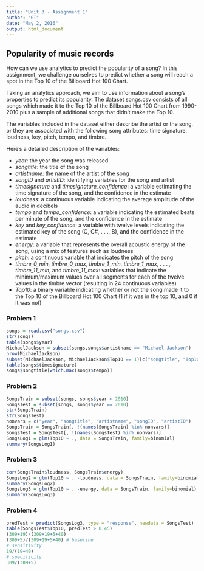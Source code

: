 ```yaml
---
title: "Unit 3 - Assignment 1"
author: "GT"
date: "May 2, 2016"
output: html_document
---
```


## Popularity of music records

How can we use analytics to predict the popularity of a song? In this assignment, we challenge ourselves
to predict whether a song will reach a spot in the Top 10 of the Billboard Hot 100 Chart.

Taking an analytics approach, we aim to use information about a song's properties to predict its
popularity. The dataset songs.csv consists of all songs which made it to the Top 10 of the Billboard Hot
100 Chart from 1990-2010 plus a sample of additional songs that didn't make the Top 10.

The variables included in the dataset either describe the artist or the song, or they are associated 
with the following song attributes: time signature, loudness, key, pitch, tempo, and timbre.

Here's a detailed description of the variables:

- *year*: the year the song was released
- *songtitle*: the title of the song
- *artistname*: the name of the artist of the song
- *songID* and *artistID*: identifying variables for the song and artist
- *timesignature* and *timesignature_confidence*: a variable estimating the time signature of the song,
  and the confidence in the estimate
- *loudness*: a continuous variable indicating the average amplitude of the audio in decibels
- *tempo* and *tempo_confidence*: a variable indicating the estimated beats per minute of the song, 
  and the confidence in the estimate
- *key* and *key_confidence*: a variable with twelve levels indicating the estimated key of the song 
  (C, C#, . . ., B), and the confidence in the estimate
- *energy*: a variable that represents the overall acoustic energy of the song, using a mix of features
  such as loudness
- *pitch*: a continuous variable that indicates the pitch of the song
- *timbre_0_min*, *timbre_0_max*, *timbre_1_min*, *timbre_1_max*, . . . , *timbre_11_min*, and
  *timbre_11_max*: variables that indicate the minimum/maximum values over all segments for each of the
  twelve values in the timbre vector (resulting in 24 continuous variables)
- *Top10*: a binary variable indicating whether or not the song made it to the Top 10 of the Billboard
  Hot 100 Chart (1 if it was in the top 10, and 0 if it was not)

### Problem 1

```r
songs = read.csv("songs.csv")
str(songs)
table(songs$year)
MichaelJackson = subset(songs,songs$artistname == "Michael Jackson")
nrow(MichaelJackson)
subset(MichaelJackson, MichaelJackson$Top10 == 1)[c("songtitle", "Top10")]
table(songs$timesignature)
songs$songtitle[which.max(songs$tempo)]
```

### Problem 2

```r
SongsTrain = subset(songs, songs$year < 2010)
SongsTest = subset(songs, songs$year == 2010)
str(SongsTrain)
str(SongsTest)
nonvars = c("year", "songtitle", "artistname", "songID", "artistID")
SongsTrain = SongsTrain[, !(names(SongsTrain) %in% nonvars)]
SongsTest = SongsTest[, !(names(SongsTest) %in% nonvars)]
SongsLog1 = glm(Top10 ~ ., data = SongsTrain, family=binomial)
summary(SongsLog1)
```

### Problem 3

```r
cor(SongsTrain$loudness, SongsTrain$energy)
SongsLog2 = glm(Top10 ~ . -loudness, data = SongsTrain, family=binomial)
summary(SongsLog2)
SongsLog3 = glm(Top10 ~ . -energy, data = SongsTrain, family=binomial)
summary(SongsLog3)
```

### Problem 4

```r
predTest = predict(SongsLog3, type = "response", newdata = SongsTest)
table(SongsTest$Top10, predTest > 0.45)
(309+19)/(309+19+5+40)
(309+5)/(309+19+5+40) # baseline
# sensitivity
19/(19+40)
# specificity
309/(309+5)
```

